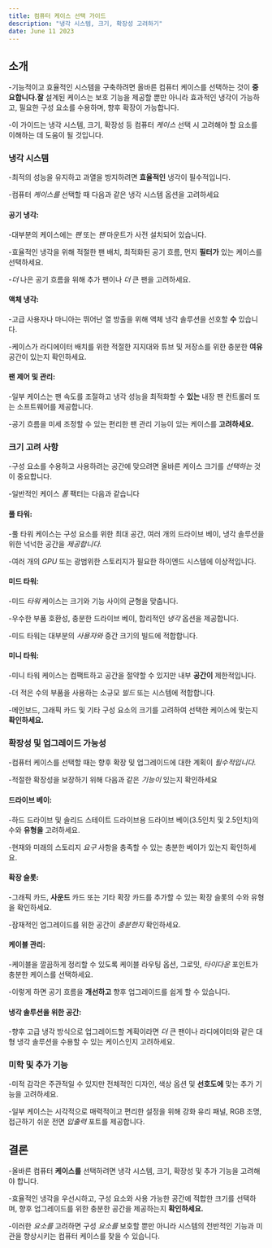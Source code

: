 ```yaml
---
title: 컴퓨터 케이스 선택 가이드
description: "냉각 시스템, 크기, 확장성 고려하기"
date: June 11 2023
---
```


## 소개 
-기능적이고 효율적인 시스템을 구축하려면 올바른 컴퓨터 케이스를 선택하는 것이 **중요합니다.잘** 설계된 케이스는 보호 기능을 제공할 뿐만 아니라 효과적인 냉각이 가능하고, 필요한 구성 요소를 수용하며, 향후 확장이 가능합니다. 


-이 가이드는 냉각 시스템, 크기, 확장성 등 컴퓨터 _케이스_ 선택 시 고려해야 할 요소를 이해하는 데 도움이 될 것입니다.

### 냉각 시스템
-최적의 성능을 유지하고 과열을 방지하려면 **효율적인** 냉각이 필수적입니다. 


-컴퓨터 _케이스를_ 선택할 때 다음과 같은 냉각 시스템 옵션을 고려하세요

#### 공기 냉각: 
-대부분의 케이스에는 _팬_ 또는 _팬_ 마운트가 사전 설치되어 있습니다. 


-효율적인 냉각을 위해 적절한 팬 배치, 최적화된 공기 흐름, 먼지 **필터가** 있는 케이스를 선택하세요. 


-_더_ 나은 공기 흐름을 위해 추가 팬이나 _더_ 큰 팬을 고려하세요.

#### 액체 냉각: 
-고급 사용자나 마니아는 뛰어난 열 방출을 위해 액체 냉각 솔루션을 선호할 **수** 있습니다. 


-케이스가 라디에이터 배치를 위한 적절한 지지대와 튜브 및 저장소를 위한 충분한 **여유** 공간이 있는지 확인하세요.

#### 팬 제어 및 관리: 
-일부 케이스는 팬 속도를 조절하고 냉각 성능을 최적화할 수 **있는** 내장 팬 컨트롤러 또는 소프트웨어를 제공합니다. 


-공기 흐름을 미세 조정할 수 있는 편리한 팬 관리 기능이 있는 케이스를 **고려하세요.**

### 크기 고려 사항
-구성 요소를 수용하고 사용하려는 공간에 맞으려면 올바른 케이스 크기를 _선택하는_ 것이 중요합니다. 


-일반적인 케이스 _폼_ 팩터는 다음과 같습니다

#### 풀 타워: 
-풀 타워 케이스는 구성 요소를 위한 최대 공간, 여러 개의 드라이브 베이, 냉각 솔루션을 위한 넉넉한 공간을 _제공합니다._ 

-여러 개의 _GPU_ 또는 광범위한 스토리지가 필요한 하이엔드 시스템에 이상적입니다.

#### 미드 타워: 
-미드 _타워_ 케이스는 크기와 기능 사이의 균형을 맞춥니다. 


-우수한 부품 호환성, 충분한 드라이브 베이, 합리적인 _냉각_ 옵션을 제공합니다. 


-미드 타워는 대부분의 _사용자와_ 중간 크기의 빌드에 적합합니다.

#### 미니 타워: 
-미니 타워 케이스는 컴팩트하고 공간을 절약할 수 있지만 내부 **공간이** 제한적입니다. 


-더 적은 수의 부품을 사용하는 소규모 _빌드_ 또는 시스템에 적합합니다.

-메인보드, 그래픽 카드 및 기타 구성 요소의 크기를 고려하여 선택한 케이스에 맞는지 **확인하세요.**

### 확장성 및 업그레이드 가능성
-컴퓨터 케이스를 선택할 때는 향후 확장 및 업그레이드에 대한 계획이 _필수적입니다._ 

-적절한 확장성을 보장하기 위해 다음과 같은 _기능이_ 있는지 확인하세요

#### 드라이브 베이: 
-하드 드라이브 및 솔리드 스테이트 드라이브용 드라이브 베이(3.5인치 및 2.5인치)의 수와 **유형을** 고려하세요. 


-현재와 미래의 스토리지 _요구_ 사항을 충족할 수 있는 충분한 베이가 있는지 확인하세요.

#### 확장 슬롯: 
-그래픽 카드, **사운드** 카드 또는 기타 확장 카드를 추가할 수 있는 확장 슬롯의 수와 유형을 확인하세요. 


-잠재적인 업그레이드를 위한 공간이 _충분한지_ 확인하세요.

#### 케이블 관리: 
-케이블을 깔끔하게 정리할 수 있도록 케이블 라우팅 옵션, 그로밋, _타이다운_ 포인트가 충분한 케이스를 선택하세요. 


-이렇게 하면 공기 흐름을 **개선하고** 향후 업그레이드를 쉽게 할 수 있습니다.

#### 냉각 솔루션을 위한 공간: 
-향후 고급 냉각 방식으로 업그레이드할 계획이라면 _더_ 큰 팬이나 라디에이터와 같은 대형 냉각 솔루션을 수용할 수 있는 케이스인지 고려하세요.

### 미학 및 추가 기능
-미적 감각은 주관적일 수 있지만 전체적인 디자인, 색상 옵션 및 **선호도에** 맞는 추가 기능을 고려하세요. 


-일부 케이스는 시각적으로 매력적이고 편리한 설정을 위해 강화 유리 패널, RGB 조명, 접근하기 쉬운 전면 _입출력_ 포트를 제공합니다.

## 결론
-올바른 컴퓨터 **케이스를** 선택하려면 냉각 시스템, 크기, 확장성 및 추가 기능을 고려해야 합니다. 


-효율적인 냉각을 우선시하고, 구성 요소와 사용 가능한 공간에 적합한 크기를 선택하며, 향후 업그레이드를 위한 충분한 공간을 제공하는지 **확인하세요.** 

-이러한 _요소를_ 고려하면 구성 _요소를_ 보호할 뿐만 아니라 시스템의 전반적인 기능과 미관을 향상시키는 컴퓨터 케이스를 찾을 수 있습니다.

